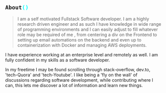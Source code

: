 <h2> <code>About<span style="color:cyan; margin:0; padding:0;">()</span></code></h2>

> I am a self motivated Fullstack Software developer. I am a highly research driven engineer and as such I have knowledge in wide range of programming environments and I can easily adjust to fill whatever role may be required of me , from centering a div on the Frontend to setting up email automations on the backend and even up to containerization with Docker and managing AWS deployments.

I have experience working at an enterprise level and remotely as well. I am fully confident in my skills as a software developer.

In  my freetime I may be found scrolling through stack-overflow, dev.to, 'tech-Quora' and 'tech-Youtube'. I like being a 'fly on the wall' of discussions regarding software development, while contributing where I can, this lets me discover a lot of information and learn new things.